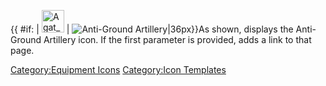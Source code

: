 {{ #if: {{{1|}}} | [[File:Agat_c.png|36px|link={{{1}}}]] | [[File:Agat_c.png|Anti-Ground Artillery|36px]]}}<noinclude>As shown, displays the Anti-Ground Artillery icon.  If the first parameter is provided, adds a link to that page.
[[Category:Equipment Icons]] [[Category:Icon Templates]]</noinclude>